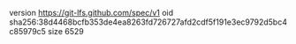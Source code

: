 version https://git-lfs.github.com/spec/v1
oid sha256:38d4468bcfb353de4ea8263fd726727afd2cdf5f191e3ec9792d5bc4c85979c5
size 6529
